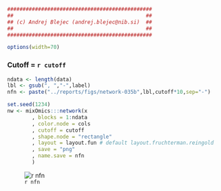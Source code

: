 ```r
###############################################
##                                           ##
## (c) Andrej Blejec (andrej.blejec@nib.si)  ##
##                                           ##
###############################################
```
```r
options(width=70)
```
### Cutoff = `r cutoff`


```r
ndata <- length(data)
lbl <- gsub(", ","-",label)
nfn <- paste("../reports/figs/network-035b",lbl,cutoff*10,sep="-")
```

```r
set.seed(1234)
nw <- mixOmics:::network(x
        , blocks = 1:ndata
        , color.node = cols
        , cutoff = cutoff
        , shape.node = "rectangle"
        , layout = layout.fun # default layout.fruchterman.reingold
        , save = "png"
        , name.save = nfn
        )
```

![`r nfn`](`r  paste0(nfn,".png")`)

